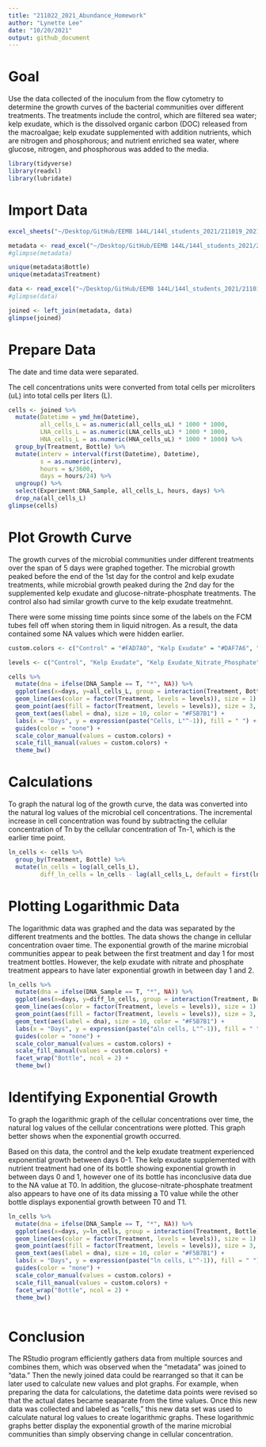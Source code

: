 ```yaml
---
title: "211022_2021_Abundance_Homework"
author: "Lynette Lee"
date: "10/20/2021"
output: github_document
---
```

# Goal

Use the data collected of the inoculum from the flow cytometry to determine the growth curves of the bacterial communities over different treatments. The treatments include the control, which are filtered sea water; kelp exudate, which is the dissolved organic carbon (DOC) released from the macroalgae; kelp exudate supplemented with addition nutrients, which are nitrogen and phosphorous; and nutrient enriched sea water, where glucose, nitrogen, and phosphorous was added to the media. 


```r
library(tidyverse)
library(readxl)
library(lubridate)
```

# Import Data

```r
excel_sheets("~/Desktop/GitHub/EEMB 144L/144l_students_2021/211019_2021_Abundance/144l_students_2021/Input_Data/week4/144L_2021_BactAbund.xlsx")

metadata <- read_excel("~/Desktop/GitHub/EEMB 144L/144l_students_2021/211019_2021_Abundance/144l_students_2021/Input_Data/week4/144L_2021_BactAbund.xlsx", sheet = "Metadata")
#glimpse(metadata)

unique(metadata$Bottle)
unique(metadata$Treatment)

data <- read_excel("~/Desktop/GitHub/EEMB 144L/144l_students_2021/211019_2021_Abundance/144l_students_2021/Input_Data/week4/144L_2021_BactAbund.xlsx", sheet = "Data")
#glimpse(data)

joined <- left_join(metadata, data)
glimpse(joined)
```

# Prepare Data

The date and time data were separated.

The cell concentrations units were converted from total cells per microliters (uL) into total cells per liters (L).

```r
cells <- joined %>%
  mutate(Datetime = ymd_hm(Datetime),
         all_cells_L = as.numeric(all_cells_uL) * 1000 * 1000,
         LNA_cells_L = as.numeric(LNA_cells_uL) * 1000 * 1000,
         HNA_cells_L = as.numeric(HNA_cells_uL) * 1000 * 1000) %>%
  group_by(Treatment, Bottle) %>%
  mutate(interv = interval(first(Datetime), Datetime),
         s = as.numeric(interv),
         hours = s/3600,
         days = hours/24) %>%
  ungroup() %>%
  select(Experiment:DNA_Sample, all_cells_L, hours, days) %>%
  drop_na(all_cells_L)
glimpse(cells)
```

# Plot Growth Curve

The growth curves of the microbial communities under different treatments over the span of 5 days were graphed together. The microbial growth peaked before the end of the 1st day for the control and kelp exudate treatments, while microbial growth peaked during the 2nd day for the supplemented kelp exudate and glucose-nitrate-phosphate treatments. The control also had similar growth curve to the kelp exudate treatmehnt. 

There were some missing time points since some of the labels on the FCM tubes fell off when storing them in liquid nitrogen. As a result, the data contained some NA values which were hidden earlier. 

```r
custom.colors <- c("Control" = "#FAD7A0", "Kelp Exudate" = "#DAF7A6", "Kelp Exudate_Nitrate_Phosphate" = "#A3E4D7", "Glucose_Nitrate_Phosphate" = "#D7BDE2")

levels <- c("Control", "Kelp Exudate", "Kelp Exudate_Nitrate_Phosphate", "Glucose_Nitrate_Phosphate")

cells %>%
  mutate(dna = ifelse(DNA_Sample == T, "*", NA)) %>%
  ggplot(aes(x=days, y=all_cells_L, group = interaction(Treatment, Bottle))) +
  geom_line(aes(color = factor(Treatment, levels = levels)), size = 1) + 
  geom_point(aes(fill = factor(Treatment, levels = levels)), size = 3, color = "black", shape = 21) +
  geom_text(aes(label = dna), size = 10, color = "#F5B7B1") + 
  labs(x = "Days", y = expression(paste("Cells, L"^-1)), fill = " ") +
  guides(color = "none") +
  scale_color_manual(values = custom.colors) +
  scale_fill_manual(values = custom.colors) +
  theme_bw()
```

# Calculations

To graph the natural log of the growth curve, the data was converted into the natural log values of the microbial cell concentrations. The incremental increase in cell concentration was found by subtracting the cellular concentration of Tn by the cellular concentration of Tn-1, which is the earlier time point.

```r
ln_cells <- cells %>%
  group_by(Treatment, Bottle) %>%
  mutate(ln_cells = log(all_cells_L),
         diff_ln_cells = ln_cells - lag(all_cells_L, default = first(ln_cells)))
```

# Plotting Logarithmic Data

The logarithmic data was graphed and the data was separated by the different treatments and the bottles. The data shows the change in cellular concentration ovaer time. The exponential growth of the marine microbial communities appear to peak between the first treatment and day 1 for most treatment bottles. However, the kelp exudate with nitrate and phosphate treatment appears to have later exponential growth in between day 1 and 2. 

```r
ln_cells %>%
  mutate(dna = ifelse(DNA_Sample == T, "*", NA)) %>%
  ggplot(aes(x=days, y=diff_ln_cells, group = interaction(Treatment, Bottle))) +
  geom_line(aes(color = factor(Treatment, levels = levels)), size = 1) +
  geom_point(aes(fill = factor(Treatment, levels = levels)), size = 3, color = "black", shape = 21) +
  geom_text(aes(label = dna), size = 10, color = "#F5B7B1") +
  labs(x = "Days", y = expression(paste("∆ln cells, L"^-1)), fill = " ") +
  guides(color = "none") +
  scale_color_manual(values = custom.colors) +
  scale_fill_manual(values = custom.colors) +
  facet_wrap("Bottle", ncol = 2) +
  theme_bw()
```

# Identifying Exponential Growth

To graph the logarithmic graph of the cellular concentrations over time, the natural log values of the cellular concentrations were plotted. This graph better shows when the exponential growth occurred. 

Based on this data, the control and the kelp exudate treatment experienced exponential growth between days 0-1. The kelp exudate supplemented with nutrient treatment had one of its bottle showing exponential growth in between days 0 and 1, however one of its bottle has inconclusive data due to the NA value at T0. In addition, the glucose-nitrate-phosphate treatment also appears to have one of its data missing a T0 value while the other bottle displays exponential growth between T0 and T1.

```r
ln_cells %>%
  mutate(dna = ifelse(DNA_Sample == T, "*", NA)) %>%
  ggplot(aes(x=days, y=ln_cells, group = interaction(Treatment, Bottle))) +
  geom_line(aes(color = factor(Treatment, levels = levels)), size = 1) +
  geom_point(aes(fill = factor(Treatment, levels = levels)), size = 3, color = "black", shape = 21) +
  geom_text(aes(label = dna), size = 10, color = "#F5B7B1") + 
  labs(x = "Days", y = expression(paste("ln cells, L"^-1)), fill = " ") +
  guides(color = "none") +
  scale_color_manual(values = custom.colors) +
  scale_fill_manual(values = custom.colors) +
  facet_wrap("Bottle", ncol = 2) +
  theme_bw()
  
```

# Conclusion

The RStudio program efficiently gathers data from multiple sources and combines them, which was observed when the "metadata" was joined to "data." Then the newly joined data could be rearranged so that it can be later used to calculate new values and plot graphs. For example, when preparing the data for calculations, the datetime data points were revised so that the actual dates became seaparate from the time values. Once this new data was collected and labeled as "cells," this new data set was used to calculate natural log values to create logarithmic graphs. These logarithmic graphs better display the exponential growth of the marine microbial communities than simply observing change in cellular concentration. 


